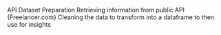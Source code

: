API Dataset Preparation
Retrieving information from public API {Freelancer.com}
Cleaning the data to transform into a dataframe to then use for insights
